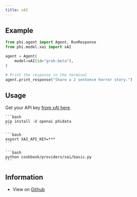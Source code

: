 ```yaml
---
title: xAI
---
```


## Example

<CodeGroup>

```python agent.py
from phi.agent import Agent, RunResponse
from phi.model.xai import xAI

agent = Agent(
    model=xAI(id="grok-beta"),
)

# Print the response in the terminal
agent.print_response("Share a 2 sentence horror story.")

```

</CodeGroup>

## Usage

Get your API key [from xAI here](https://console.x.ai/).

<Steps>
  <Snippet file="create-venv-step.mdx" />

  <Step title="Install libraries">

    ```bash
    pip install -U openai phidata
    ```

  </Step>

  <Step title="Export `XAI_API_KEY`">

    ```bash
    export XAI_API_KEY=***
    ```

  </Step>

  <Step title="Run xAI Agent">

    ```bash
    python cookbook/providers/xai/basic.py
    ```

  </Step>

  </Steps>

## Information

- View on [Github](https://github.com/phidatahq/phidata/tree/main/cookbook/providers/xai/basic.py)

